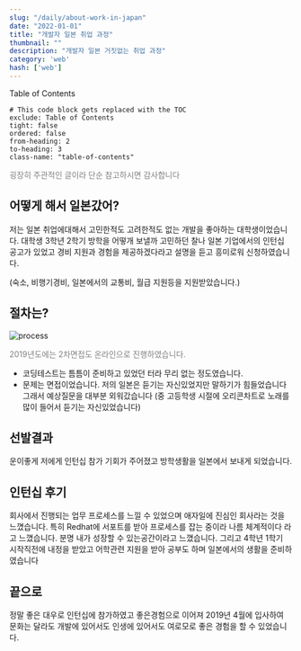 ```yaml
---
slug: "/daily/about-work-in-japan"
date: "2022-01-01"
title: "개발자 일본 취업 과정"
thumbnail: ""
description: "개발자 일본 거짓없는 취업 과정"
category: 'web'
hash: ['web']
---
```


<div class="toc-title">Table of Contents</div>

```toc
# This code block gets replaced with the TOC
exclude: Table of Contents
tight: false
ordered: false
from-heading: 2
to-heading: 3
class-name: "table-of-contents"
```

<span style="color: gray; margin-top: 12px;">굉장히 주관적인 글이라 단순 참고하시면 감사합니다</span>

## 어떻게 해서 일본갔어?

저는 일본 취업에대해서 고민한적도 고려한적도 없는 개발을 좋아하는 대학생이었습니다.
대학생 3학년 2학기 방학을 어떻개 보낼까 고민하던 찰나 일본 기업에서의 인턴십 공고가 있었고
경비 지원과 경험을 제공하겠다라고 설명을 듣고 흥미로워 신청하였습니다.

(숙소, 비행기경비, 일본에서의 교통비, 월급 지원등을 지원받았습니다.)


## 절차는?

<img
  src="../../images/about-work-in-japan/screenshot1.png"
  width={180}
  alt="process"
/>

<span style="color: gray; margin-top: 12px;">2019년도에는 2차면접도 온라인으로 진행하였습니다.</span>

- 코딩테스트는 틈틈이 준비하고 있었던 터라 무리 없는 정도였습니다.
- 문제는 면접이었습니다. 저의 일본은 듣기는 자신있었지만 말하기가 힘들었습니다
그래서 예상질문을 대부분 외워갔습니다 (중 고등학생 시절에 오리콘차트로 노래를 많이 들어서 듣기는 자신있었습니다)

## 선발결과
운이좋게 저에게 인턴십 참가 기회가 주어졌고 방학생활을 일본에서 보내게 되었습니다.

## 인턴십 후기
회사에서 진행되는 업무 프로세스를 느낄 수 있었으며 애자일에 진심인 회사라는 것을 느꼈습니다. 특히 Redhat에 서포트를 받아 프로세스를 잡는 중이라 나름 체계적이다 라고 느꼈습니다. 분명 내가 성장할 수 있는공간이라고 느꼈습니다. 그리고 4학년 1학기 시작직전에 내정을 받았고 어학관련 지원을 받아 공부도 하며 일본에서의 생활을 준비하였습니다

## 끝으로
정말 좋은 대우로 인턴십에 참가하였고 좋은경험으로 이어져 2019년 4월에 입사하여 문화는 달라도 개발에 있어서도 인생에 있어서도 여로모로 좋은 경험을 할 수 있었습니다.
